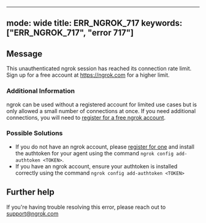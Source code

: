 
---
mode: wide
title: ERR_NGROK_717
keywords: ["ERR_NGROK_717", "error 717"]
---

## Message
This unauthenticated ngrok session has reached its connection rate limit. Sign up for a free account at https://ngrok.com for a higher limit.



### Additional Information

ngrok can be used without a registered account for limited use cases but is only allowed a small number of connections at once. If you need additional connections, you will need to [register for a free ngrok account](https://dashboard.ngrok.com).

### Possible Solutions

- If you do not have an ngrok account, please [register for one](https://dashboard.ngrok.com) and install the authtoken for your agent using the command `ngrok config add-authtoken <TOKEN>`.
- If you have an ngrok account, ensure your authtoken is installed correctly using the command `ngrok config add-authtoken <TOKEN>`


## Further help
If you're having trouble resolving this error, please reach out to [support@ngrok.com](mailto:support@ngrok.com?subject=Help%20with%20ERR_NGROK_717)

